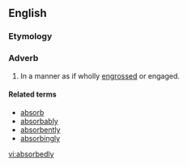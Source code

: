 ==English==

===Etymology===
{{suffix|absorbed|ly}}

===Adverb===
{{en-adv}}

# In a manner as if wholly [[engrossed]] or engaged.

====Related terms====
* [[absorb]]
* [[absorbably]]
* [[absorbently]]
* [[absorbingly]]

[[vi:absorbedly]]